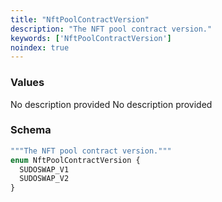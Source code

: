 ```yaml
---
title: "NftPoolContractVersion"
description: "The NFT pool contract version."
keywords: ['NftPoolContractVersion']
noindex: true
---
```


### Values

<ResponseField name="SUDOSWAP_V1" type="enum">
  No description provided
</ResponseField>

<ResponseField name="SUDOSWAP_V2" type="enum">
  No description provided
</ResponseField>

### Schema


```graphql 
"""The NFT pool contract version."""
enum NftPoolContractVersion {
  SUDOSWAP_V1
  SUDOSWAP_V2
}
```
